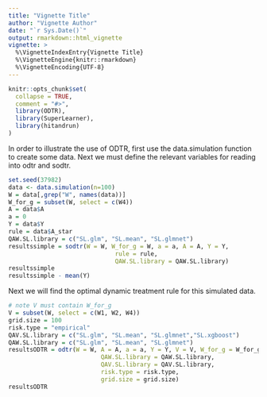 ```yaml
---
title: "Vignette Title"
author: "Vignette Author"
date: "`r Sys.Date()`"
output: rmarkdown::html_vignette
vignette: >
  %\VignetteIndexEntry{Vignette Title}
  %\VignetteEngine{knitr::rmarkdown}
  %\VignetteEncoding{UTF-8}
---
```


```r
knitr::opts_chunk$set(
  collapse = TRUE,
  comment = "#>",
  library(ODTR), 
  library(SuperLearner),
  library(hitandrun)
)
```

In order to illustrate the use of ODTR, first use the data.simulation function to create some data. Next we must define the relevant variables for reading into odtr and sodtr. 
```r
set.seed(37982)
data <- data.simulation(n=100)
W = data[,grep("W", names(data))]
W_for_g = subset(W, select = c(W4))
A = data$A
a = 0
Y = data$Y
rule = data$A_star
QAW.SL.library = c("SL.glm", "SL.mean", "SL.glmnet")
resultssimple = sodtr(W = W, W_for_g = W, a = a, A = A, Y = Y, 
                              rule = rule, 
                              QAW.SL.library = QAW.SL.library)
resultssimple
resultssimple - mean(Y)
```
Next we will find the optimal dynamic treatment rule for this simulated data. 
```r
# note V must contain W_for_g
V = subset(W, select = c(W1, W2, W4))
grid.size = 100
risk.type = "empirical"
QAV.SL.library = c("SL.glm", "SL.mean", "SL.glmnet","SL.xgboost")
QAW.SL.library = c("SL.glm", "SL.mean", "SL.glmnet")
resultsODTR = odtr(W = W, A = A, a = a, Y = Y, V = V, W_for_g = W_for_g,
                          QAW.SL.library = QAW.SL.library, 
                          QAV.SL.library = QAV.SL.library,
                          risk.type = risk.type,
                          grid.size = grid.size)
resultsODTR
```

